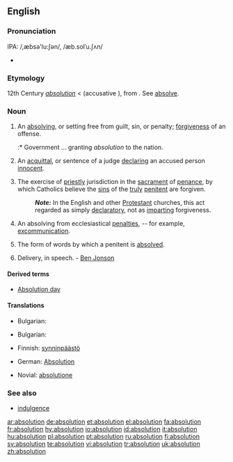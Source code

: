{{also|Absolution}}
==English==

===Pronunciation===
IPA: /,æbsə'lu:ʃən/, /æb.solˈu.ʃʌn/
* {{rhymes|uːʃən}}

===Etymology===
12th Century {{etyl|fr}} ''[[absolution]]'' < {{etyl|la}} {{term|absolutio||acquittal}} (accusative {{term|absolutionem|absolūtiōnem}}), from {{term|absolvere||absolve}}. See [[absolve]].

===Noun===
{{en-noun}}

# An [[absolve|absolving]], or setting free from guilt, sin, or penalty; [[forgiven]]ess of an offense.
#:* Government ... granting ''absolution'' to the nation.
# {{context|Civil Law|obsolete}} An [[acquittal]], or sentence of a judge [[declare|declaring]] an accused person [[innocent]].
# {{context|Roman Catholic Church}} The exercise of [[priestly]] jurisdiction in the [[sacrament]] of [[penance]], by which Catholics believe the [[sin#Noun|sin]]s of the [[truly]] [[penitent]] are forgiven.
#: '''''Note:''''' In the English and other [[Protestant]] churches, this act regarded as simply [[declaratory]], not as [[impart]]ing forgiveness.
# {{ecclesiastical}} An absolving from ecclesiastical [[penalty|penalties]], -- for example, [[excommunication]].
# The form of words by which a penitent is [[absolved]].
# {{obsolete}} Delivery, in speech. - [[w:Ben Jonson|Ben Jonson]]

====Derived terms====
* [[Absolution day]]

====Translations====
{{trans-top|Absolving or setting free from guilt, sin or penalty; forgiveness of an offense}}
* Bulgarian: {{t|bg|опрощение|sc=Cyrl}}
{{trans-mid}}
{{trans-bottom}}

{{trans-top|Acquittal, or sentence of a judge declaring an accused person innocent}}
* Bulgarian: {{t|bg|оправдаване, освобождаване от отговорност|sc=Cyrl}}
{{trans-mid}}
{{trans-bottom}}

{{trans-top|Exercise of priestly jurisdiction in the sacrament of penance, by which Catholics believe the sins of the truly penitent are forgiven}}
* Finnish: [[synninpäästö]]
{{trans-mid}}
* German: [[Absolution]] {{f}}
{{trans-bottom}}

{{trans-top|Absolving from ecclesiastical penalties}}
{{trans-mid}}
{{trans-bottom}}

{{trans-top|Form of words by which a penitent is absolved}}
{{trans-mid}}
{{trans-bottom}}

{{trans-top|Delivery, in speech}}
{{trans-mid}}
{{trans-bottom}}

{{checktrans-top}}
* Novial: [[absolutione]]
{{checktrans-mid}}
{{checktrans-bottom}}

===See also===
* [[indulgence]]

[[ar:absolution]]
[[de:absolution]]
[[et:absolution]]
[[el:absolution]]
[[fa:absolution]]
[[fr:absolution]]
[[hy:absolution]]
[[io:absolution]]
[[id:absolution]]
[[it:absolution]]
[[hu:absolution]]
[[pl:absolution]]
[[pt:absolution]]
[[ru:absolution]]
[[fi:absolution]]
[[sv:absolution]]
[[te:absolution]]
[[vi:absolution]]
[[tr:absolution]]
[[uk:absolution]]
[[zh:absolution]]